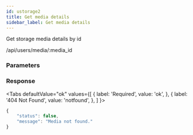 ```yaml
---
id: ustorage2
title: Get media details
sidebar_label: Get media details
---
```



Get storage media details by id

<Endpoint req="POST">/api/users/media/:media_id</Endpoint>

### Parameters

### Response

<Tabs
  defaultValue="ok"
  values={[
    { label: 'Required', value: 'ok', },
    { label: '404 Not Found', value: 'notfound', },
  ]
}>
<TabItem value="ok">


</TabItem>
<TabItem value="notfound">

```js
{
    "status": false,
    "message": "Media not found."
}
```
</TabItem>
</Tabs>

